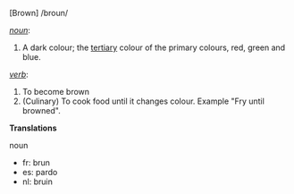 [Brown]  /broun/

''[[noun]]'':

#A dark colour; the [[tertiary]] colour of the primary colours, red, green and blue.

''[[verb]]'':
#To become brown
#(Culinary) To cook food until it changes colour. Example "Fry until browned".


'''Translations'''

noun

*fr: brun
*es: pardo
*nl: bruin